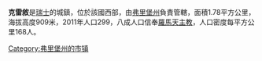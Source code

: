 '''克雷敘'''是[[瑞士|瑞士]]的城鎮，位於該國西部，由[[弗里堡州|弗里堡州]]負責管轄，面積1.78平方公里，海拔高度909米，2011年人口299，八成人口信奉[[羅馬天主教|羅馬天主教]]，人口密度每平方公里168人。

{{Switzerland-geo-stub}}
[[Category:弗里堡州的市镇|Category:弗里堡州的市镇]]